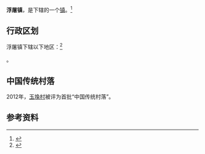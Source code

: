 {{中国乡级行政区
|景观照片文件名 = Futu-welcome-0054.jpg
|景观照片描述 = 
|汉语拼音 = 
|其他语言 = 
|其他语言名称 = 
|旧称 = 
|地名出处 = 
|位置图文件名 = 
|位置图描述 = 
|自定义图片= 
|建置时间 = 
|政府驻地 = 
|毗邻 = 
|总面积 = 
|总人口 = 
|总人口年份 = 
|户籍人口 = 
|户籍人口年份 = 
|常住人口 = 
|常住人口年份 = 
|人口密度 = 
|GDP = 
|GDP年份 = 
|邮政编码 = 
|电话区号 = 714
|官方网站 = 
|网站名称 = 
|42/02/22/108/000}}

'''浮屠镇'''，是{{PRC admin/fullname|42/02/22/108/000|3}}下辖的一个[[行政建制镇|镇]]。<ref>{{PRC admin/ref sgc|{{PRC admin/parent|42/02/22/108/000}}}}</ref>

== 行政区划 ==

浮屠镇下辖以下地区：<ref>{{PRC admin/ref sgc|42/02/22/108/000}}</ref>

{{PRC admin/children|42/02/22/108/000}}。

==中国传统村落==
2012年，[[玉堍村|玉堍村]]被评为首批“中国传统村落”。

== 参考资料 ==
{{commonscat|Futu, Hubei}}
{{reflist}}

{{行政区划小作品}}
{{PRC admin/navcat|42/02/22/108/000}}